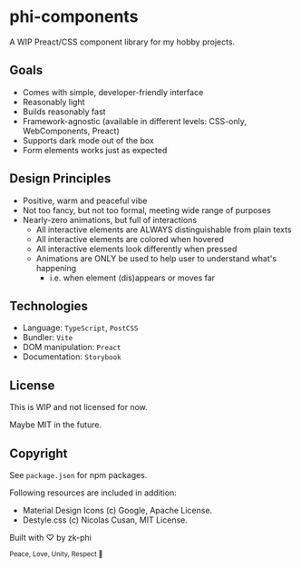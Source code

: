 # phi-components

A WIP Preact/CSS component library for my hobby projects.

## Goals

- Comes with simple, developer-friendly interface
- Reasonably light
- Builds reasonably fast
- Framework-agnostic (available in different levels: CSS-only, WebComponents, Preact)
- Supports dark mode out of the box
- Form elements works just as expected

## Design Principles

- Positive, warm and peaceful vibe
- Not too fancy, but not too formal, meeting wide range of purposes
- Nearly-zero animations, but full of interactions
  - All interactive elements are ALWAYS distinguishable from plain texts
  - All interactive elements are colored when hovered
  - All interactive elements look differently when pressed
  - Animations are ONLY be used to help user to understand what's happening
    - i.e. when element (dis)appears or moves far

## Technologies

- Language: `TypeScript`, `PostCSS`
- Bundler: `Vite`
- DOM manipulation: `Preact`
- Documentation: `Storybook`

## License

This is WIP and not licensed for now.

Maybe MIT in the future.

## Copyright

See `package.json` for npm packages.

Following resources are included in addition:

- Material Design Icons (c) Google, Apache License.
- Destyle.css (c) Nicolas Cusan, MIT License.

Built with ♡ by zk-phi

<small>Peace, Love, Unity, Respect 🫶</small>
